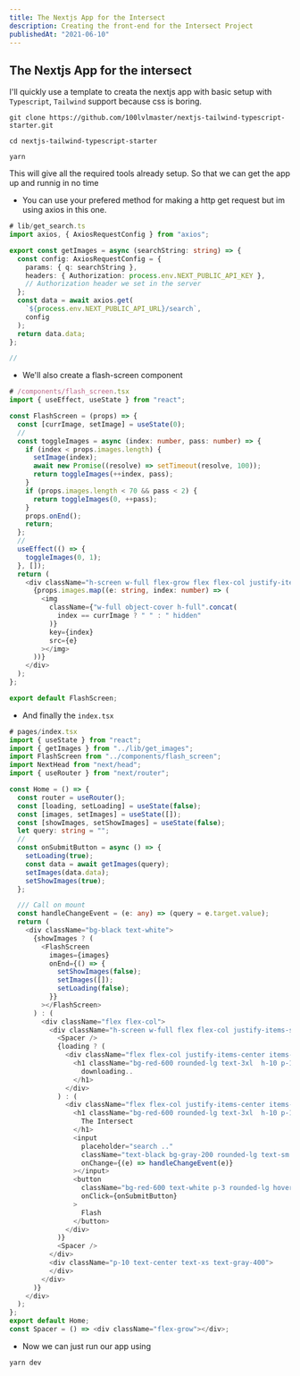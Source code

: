 ```yaml
---
title: The Nextjs App for the Intersect
description: Creating the front-end for the Intersect Project
publishedAt: "2021-06-10"
---
```


## The Nextjs App for the intersect

I'll quickly use a template to creata the nextjs app with basic setup
with `Typescript`, `Tailwind` support because css is boring.

```
git clone https://github.com/100lvlmaster/nextjs-tailwind-typescript-starter.git
```

```
cd nextjs-tailwind-typescript-starter
```

```
yarn
```

This will give all the required tools already setup. So that we can get the app up and runnig in no time

- You can use your prefered method for making a http get request but im using axios in this one.

```typescript
# lib/get_search.ts
import axios, { AxiosRequestConfig } from "axios";

export const getImages = async (searchString: string) => {
  const config: AxiosRequestConfig = {
    params: { q: searchString },
    headers: { Authorization: process.env.NEXT_PUBLIC_API_KEY },
    // Authorization header we set in the server
  };
  const data = await axios.get(
    `${process.env.NEXT_PUBLIC_API_URL}/search`,
    config
  );
  return data.data;
};

//
```

- We'll also create a flash-screen component

```typescript
# /components/flash_screen.tsx
import { useEffect, useState } from "react";

const FlashScreen = (props) => {
  const [currImage, setImage] = useState(0);
  //
  const toggleImages = async (index: number, pass: number) => {
    if (index < props.images.length) {
      setImage(index);
      await new Promise((resolve) => setTimeout(resolve, 100));
      return toggleImages(++index, pass);
    }
    if (props.images.length < 70 && pass < 2) {
      return toggleImages(0, ++pass);
    }
    props.onEnd();
    return;
  };
  //
  useEffect(() => {
    toggleImages(0, 1);
  }, []);
  return (
    <div className="h-screen w-full flex-grow flex flex-col justify-items-center items-center bg-black">
      {props.images.map((e: string, index: number) => (
        <img
          className={"w-full object-cover h-full".concat(
            index == currImage ? " " : " hidden"
          )}
          key={index}
          src={e}
        ></img>
      ))}
    </div>
  );
};

export default FlashScreen;

```

- And finally the `index.tsx`

```typescript
# pages/index.tsx
import { useState } from "react";
import { getImages } from "../lib/get_images";
import FlashScreen from "../components/flash_screen";
import NextHead from "next/head";
import { useRouter } from "next/router";

const Home = () => {
  const router = useRouter();
  const [loading, setLoading] = useState(false);
  const [images, setImages] = useState([]);
  const [showImages, setShowImages] = useState(false);
  let query: string = "";
  //
  const onSubmitButton = async () => {
    setLoading(true);
    const data = await getImages(query);
    setImages(data.data);
    setShowImages(true);
  };

  /// Call on mount
  const handleChangeEvent = (e: any) => (query = e.target.value);
  return (
    <div className="bg-black text-white">
      {showImages ? (
        <FlashScreen
          images={images}
          onEnd={() => {
            setShowImages(false);
            setImages([]);
            setLoading(false);
          }}
        ></FlashScreen>
      ) : (
        <div className="flex flex-col">
          <div className="h-screen w-full flex flex-col justify-items-stretch ">
            <Spacer />
            {loading ? (
              <div className="flex flex-col justify-items-center items-center space-y-10">
                <h1 className="bg-red-600 rounded-lg text-3xl  h-10 p-1 text-center">
                  downloading..
                </h1>
              </div>
            ) : (
              <div className="flex flex-col justify-items-center items-center space-y-10">
                <h1 className="bg-red-600 rounded-lg text-3xl  h-10 p-1 text-center">
                  The Intersect
                </h1>
                <input
                  placeholder="search .."
                  className="text-black bg-gray-200 rounded-lg text-sm p-2"
                  onChange={(e) => handleChangeEvent(e)}
                ></input>
                <button
                  className="bg-red-600 text-white p-3 rounded-lg hover:shadow-lg text-bold"
                  onClick={onSubmitButton}
                >
                  Flash
                </button>
              </div>
            )}
            <Spacer />
          </div>
          <div className="p-10 text-center text-xs text-gray-400">
          </div>
        </div>
      )}
    </div>
  );
};
export default Home;
const Spacer = () => <div className="flex-grow"></div>;
```

- Now we can just run our app using

```
yarn dev
```
